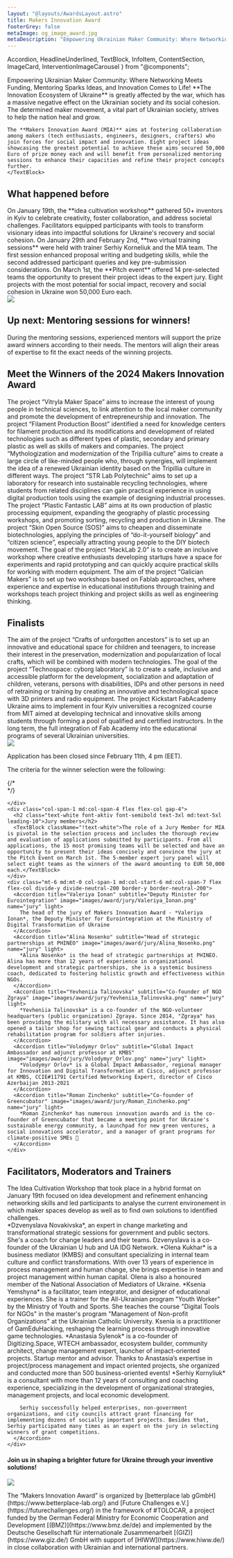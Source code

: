 ```yaml
---
layout: "@layouts/AwardsLayout.astro"
title: Makers Innovation Award
footerGrey: false
metaImage: og_image_award.jpg
metaDescription: "Empowering Ukrainian Maker Community: Where Networking Meets Funding, Mentoring Sparks Ideas, and Innovation Comes to Life!"
---
```


  Accordion,
  HeadlineUnderlined,
  TextBlock,
  InfoItem,
  ContentSection,
  ImageCard,
  InterventionImageCarousel
} from "@components";

<WideCard
    bg={3}
    className="mt-20 md:mt-32"
    centerImage="makers-innovation-award-logo.svg"
  />
<div class="bg-neutral-50 w-full -mt-48 pt-48">
  <div class="container-width grid grid-cols-1 md:grid-cols-12 gap-8 mt-8 mb-20 md:mt-20 bg-neutral-50 lg:!px-0">
    <HeadlineUnderlined variant={11} className="pt-10 pb-8 sm:py-0 col-span-5">
      Empowering Ukrainian Maker Community: Where Networking Meets Funding, Mentoring Sparks Ideas, and Innovation Comes to Life!
    </HeadlineUnderlined>
    <TextBlock className="col-span-6">
    **The Innovation Ecosystem of Ukraine** is greatly affected by the war, which has a massive negative effect on the Ukrainian society and its social cohesion. The determined maker movement, a vital part of Ukrainian society, strives to help the nation heal and grow.

    The **Makers Innovation Award (MIA)** aims at fostering collaboration among makers (tech enthusiasts, engineers, designers, crafters) who join forces for social impact and innovation. Eight project ideas showcasing the greatest potential to achieve these aims secured 50,000 Euro of prize money each and will benefit from personalized mentoring sessions to enhance their capacities and refine their project concepts further.
    </TextBlock>
  </div>
</div>

<div class="container-width grid grid-cols-1 md:grid-cols-12 gap-8 py-8 md:py-24">
  <div class="col-span-1 md:col-span-12">
    <h2
      class="text-neutral-900 text-lg leading-6 lg:text-2xl lg:leading-7 font-aktiv font-semibold"
    >What happened before</h2>
  </div>
  <TextBlock className="col-span-1 md:col-span-4">
    On January 19th, the **idea cultivation workshop** gathered 50+ inventors in Kyiv to celebrate creativity, foster collaboration, and address societal challenges. Facilitators equipped participants with tools to transform visionary ideas into impactful solutions for Ukraine's recovery and social cohesion. 
  </TextBlock>
  <TextBlock className="col-span-1 md:col-span-4">
    On January 29th and February 2nd, **two virtual training sessions** were held with trainer Serhiy Korneliuk and the MIA team. The first session enhanced proposal writing and budgeting skills, while the second addressed participant queries and key pre-submission considerations.
  </TextBlock>
    <TextBlock className="col-span-1 md:col-span-4">
      On March 1st, the **Pitch event** offered 14 pre-selected teams the opportunity to present their project ideas to the expert jury. Eight projects with the most potential for social impact, recovery and social cohesion in Ukraine won 50,000 Euro each. 
  </TextBlock>
</div>

<div class="container-width grid grid-cols-12 py-8 md:py-24">
  <img src="images/award/award-timeline.svg" className="col-span-12 w-full" />
</div>

<div class="container-width grid grid-cols-1 lg:grid-cols-12 gap-8 py-8 md:py-24">
  <div class="col-span-1 lg:col-span-6 flex flex-col gap-8">
    <h2
      class="text-neutral-900 text-lg leading-6 lg:text-2xl lg:leading-7 font-aktiv font-semibold"
    >Up next: Mentoring sessions for winners!</h2>
    <TextBlock>
    During the mentoring sessions, experienced mentors will support the prize award winners according to their needs. The mentors will align their areas of expertise to fit the exact needs of the winning projects. 
    </TextBlock>
  </div>

</div>

<div class="container-width grid grid-cols-1 md:grid-cols-12 gap-8 py-8 md:py-24">
  <div class="col-span-1 md:col-span-12">
    <h2
      class="text-neutral-900 text-lg leading-6 lg:text-2xl lg:leading-7 font-aktiv font-semibold"
    >Meet the Winners of the 2024 Makers Innovation Award</h2>
  </div>
</div>

<ContentSection variant="dark" className="z-10 mt-20 md:mt-0">
  <div class="container-width grid grid-cols-1 md:grid-cols-3 gap-6 -mt-20 pb-8">
    <ImageCard aspect="2/1" title="Molodozhni Vitryla" img="images/award/winners/molodozhni-vitryla.jpg" imgClassName="object-top">The project “Vitryla Maker Space” aims to increase the interest of young people in technical sciences, to link attention to the local maker community and promote the development of entrepreneurship and innovation. </ImageCard>
    <ImageCard aspect="2/1" title="Noyiv Kurin" img="images/award/winners/noyiv-kurin.jpg" imgClassName="object-top">The project “Filament Production Boost” identified a need for knowledge centers for filament production and its modifications and development of related technologies such as different types of plastic, secondary and primary plastic as well as skills of makers and companies.</ImageCard>
    <ImageCard aspect="2/1" title="It's Craft" img="images/award/winners/its-craft.jpg" imgClassName="object-top">The project “Mythologization and modernization of the Tripillia culture” aims to create a large circle of like-minded people who, through synergies, will implement the idea of a renewed Ukrainian identity based on the Tripillia culture in different ways.</ImageCard>
    <ImageCard aspect="2/1" title="CultGroup" img="images/award/winners/cultgroup.jpg" imgClassName="object-top">The project “STR Lab Polytechnic” aims to set up a laboratory for research into sustainable recycling technologies, where students from related disciplines can gain practical experience in using digital production tools using the example of designing industrial processes.</ImageCard>
    <ImageCard aspect="2/1" title="Eko misto Chernihiv" img="images/award/winners/eko-misto-chernihiv.jpg" imgClassName="object-top">The project “Plastic Fantastic LAB” aims at its own production of plastic processing equipment, expanding the geography of plastic processing workshops, and promoting sorting, recycling and production in Ukraine.</ImageCard>
    <ImageCard aspect="2/1" title="Molod' Online" img="images/award/winners/molod-online.jpg" imgClassName="object-top">The project “Skin Open Source (SOS)” aims to cheapen and disseminate biotechnologies, applying the principles of “do-it-yourself biology” and “citizen science”, especially attracting young people to the DIY biotech movement.</ImageCard>
    <ImageCard aspect="2/1" title="HackLab" img="images/award/winners/hacklab.jpg" imgClassName="object-top">The goal of the project “HackLab 2.0” is to create an inclusive workshop where creative enthusiasts developing startups have a space for experiments and rapid prototyping and can quickly acquire practical skills for working with modern equipment.</ImageCard>
    <ImageCard aspect="2/1" title="Kolo" img="images/award/winners/kolo.jpg" imgClassName="object-top">The aim of the project “Galician Makers” is to set up two workshops based on Fablab approaches, where experience and expertise in educational institutions through training and workshops teach project thinking and project skills as well as engineering thinking.</ImageCard>
  </div>
  <div class="container-width grid grid-cols-3 gap-6 pb-8">
    <h2 class="text-white text-lg leading-6 lg:text-2xl lg:leading-7 font-aktiv font-semibold">Finalists</h2>
  </div>
  <div class="container-width grid grid-cols-1 md:grid-cols-3 gap-6 pb-8">
    <ImageCard aspect="2/1" title="NGO Tourist Association Hutsuliya" img="images/award/winners/hutsuliya.jpg" imgClassName="object-top">The aim of the project “Crafts of unforgotten ancestors” is to set up an innovative and educational space for children and teenagers, to increase their interest in the preservation, modernization and popularization of local crafts, which will be combined with modern technologies.</ImageCard>
    <ImageCard aspect="2/1" title="Pure hearts Kalush" img="images/award/winners/pure-hearts-kalush.jpg" imgClassName="object-top">The goal of the project “Technospace: cyborg laboratory” is to create a safe, inclusive and accessible platform for the development, socialization and adaptation of children, veterans, persons with disabilities, IDPs and other persons in need of retraining or training by creating an innovative and technological space with 3D printers and radio equipment.</ImageCard>
    <ImageCard aspect="2/1" title="Charity Foundation «Soloma Cats»" img="images/award/winners/soloma-cats.jpg" imgClassName="object-top">The project Kickstart FabAcademy Ukraine aims to implement in four Kyiv universities a recognized course from MIT aimed at developing technical and innovative skills among students through forming a pool of qualified and certified instructors. In the long term, the full integration of Fab Academy into the educational programs of several Ukrainian universities.</ImageCard>
    </div>
</ContentSection>

<ContentSection variant="dark" className="pb-8">
  <div class="container-width grid grid-cols-12">
    <InterventionImageCarousel dark className="col-span-12 md:col-start-2 md:col-span-10" images={[
      "images/award/gallery/Tolocar_Award_1.jpg",
      "images/award/gallery/Tolocar_Award_2.jpg",
      "images/award/gallery/Tolocar_Award_3.jpg",
      "images/award/gallery/Tolocar_Award_4.jpg",
      "images/award/gallery/Tolocar_Award_5.jpg",
      "images/award/gallery/Tolocar_Award_6.jpg",
      "images/award/gallery/Tolocar_Award_7.jpg",
      "images/award/gallery/Tolocar_Award_8.jpg",
      "images/award/gallery/Tolocar_Award_9.jpg",
      "images/award/gallery/Tolocar_Award_10.jpg",
      "images/award/gallery/Tolocar_Award_11.jpg",
      "images/award/gallery/Tolocar_Award_12.jpg",
      "images/award/gallery/Tolocar_Award_13.jpg",
      "images/award/gallery/Tolocar_Award_14.jpg",
      "images/award/gallery/Tolocar_Award_15.jpg",
      "images/award/gallery/Tolocar_Award_16.jpg",
      "images/award/gallery/Tolocar_Award_17.jpg",
      "images/award/gallery/Tolocar_Award_18.jpg",
      "images/award/gallery/Tolocar_Award_19.jpg",
      "images/award/gallery/Tolocar_Award_20.jpg",
      "images/award/gallery/Tolocar_Award_21.jpg",
      "images/award/gallery/Tolocar_Award_22.jpg",
      "images/award/gallery/Tolocar_Award_23.jpg",
      "images/award/gallery/Tolocar_Award_24.jpg"
]} client:load/>
  </div>
</ContentSection>

<div class="bg-tolo-green w-full text-white">
  <div class="container-width grid grid-cols-1 md:grid-cols-12 gap-x-16 gap-y-2 md:gap-y-24 py-8 md:py-24">
    <div class="col-span-1 md:col-span-5 flex items-center justify-center">
      <img src="images/award/selection-criteria.svg" className="col-span-12 w-full" />
    </div>
    <div class="col-span-1 md:col-span-7 font-semibold font-aktiv text-2xl flex flex-col gap-4">
      <p>Application has been closed since February 11th, 4 pm (EET).</p>
      <p>The criteria for the winner selection were the following:</p>
    </div>
    <div class="col-span-1 my-6 md:my-0 md:col-span-12 grid grid-cols-1 md:grid-cols-3 gap-8">
      <InfoItem
        title="Social Impact"
        description="How big is the social impact the idea can create?"
        icon="bullseye_arrow"
        className="col-span-1"
      />
      <InfoItem
        title="Feasibility"
        description="How feasible is it for the team to implement the idea?"
        icon="feather"
        className="col-span-1"
      />
      <InfoItem
        title="Scalability"
        description="To what extent can the idea be expanded/ scaled to many people?"
        icon="maximize"
        className="col-span-1"
      />
      <InfoItem
        title="Innovativeness"
        description="What is the level of innovation? How new or different is the idea?"
        icon="lightbulb"
        className="col-span-1"
      />
      <InfoItem
        title="Sustainability"
        description="Does the project have a mature idea to sustain itself eventually?"
        icon="leaf"
        className="col-span-1"
      />
      <InfoItem
        title="Team"
        description="Is the team for the implementation of the project well positioned in terms of motivation, cohesion and background knowledge?"
        icon="users"
        className="col-span-1"
      />
      {/* <div class="md:col-start-2 col-span-1">
        <ButtonLink className="w-full" caption="Apply now" target="https://docs.google.com/forms/d/e/1FAIpQLSevNCKvz3f-L2_5Ci8ctaiPSAy5fNCfIeB8DptEHZxh_xPZcw/viewform" variant="light" newTab />
      </div> */}

    </div>
    <div class="col-span-1 md:col-span-4 flex flex-col gap-4">
      <h2 class="text-white font-aktiv font-semibold text-3xl md:text-5xl leading-10">Jury members</h2>
      <TextBlock className="!text-white">The role of a Jury Member for MIA is pivotal in the selection process and includes the thorough review and evaluation of applications submitted by participants. From all applications, the 15 most promising teams will be selected and have an opportunity to present their ideas concisely and convince the jury at the Pitch Event on March 1st. The 5-member expert jury panel will select eight teams as the winners of the award amounting to EUR 50,000 each.</TextBlock>
    </div>
    <div class="mt-6 md:mt-0 col-span-1 md:col-start-6 md:col-span-7 flex flex-col divide-y divide-neutral-200 border-y border-neutral-200">
      <Accordion title="Valeriya Ionan" subtitle="Deputy Minister for Eurointegration" image="images/award/jury/Valeriya_Ionan.png" name="jury" light>
        The head of the jury of Makers Innovation Award - *Valeriya Ionan*, the Deputy Minister for Eurointegration at the Ministry of Digital Transformation of Ukraine
      </Accordion>
      <Accordion title="Alina Nosenko" subtitle="Head of strategic partnerships at PHINEO" image="images/award/jury/Alina_Nosenko.png" name="jury" light>
        *Alina Nosenko* is the head of strategic partnerships at PHINEO. Alina has more than 12 years of experience in organizational development and strategic partnerships, she is a systemic business coach, dedicated to fostering holistic growth and effectiveness within NGOs.
      </Accordion>
      <Accordion title="Yevheniia Talinovska" subtitle="Co-founder of NGO Zgraya" image="images/award/jury/Yevheniia_Talinovska.png" name="jury" light>
        *Yevheniia Talinovska* is a co-founder of the NGO-volunteer headquarters (public organization) Zgraya. Since 2014, "Zgraya" has been providing the military with all necessary assistance. It has also opened a tailor shop for sewing tactical gear and conducts a physical rehabilitation program for soldiers after injuries.
      </Accordion>
      <Accordion title="Volodymyr Orlov" subtitle="Global Impact Ambassador and adjunct professor at KMBS" image="images/award/jury/Volodymyr_Orlov.png" name="jury" light>
        *Volodymyr Orlov* is a Global Impact Ambassador, regional manager for Innovation and Digital Transformation at Cisco, adjunct professor at KMBS, CCIE#11791 Certified Networking Expert, director of Cisco Azerbaijan 2013-2021 
      </Accordion>
      <Accordion title="Roman Zinchenko" subtitle="Co-founder of Greencubator" image="images/award/jury/Roman_Zinchenko.png" name="jury" light>
        *Roman Zinchenko* has numerous innovation awards and is the co-founder of Greencubator that became a meeting point for Ukraine's sustainable energy community, a launchpad for new green ventures, a social innovations accelerator, and a manager of grant programs for climate-positive SMEs 🌳 
      </Accordion>
    </div>
  </div>
</div>


<div class="bg-neutral-50 w-full">
  <div class="container-width grid grid-cols-1 md:grid-cols-12 py-8 md:py-24 gap-8">
    <div class="col-span-1 md:col-span-4 flex flex-col gap-4">
      <h2 class="text-tolo-black font-aktiv font-semibold text-3xl md:text-5xl leading-10">Facilitators, Moderators and Trainers</h2>
      <TextBlock>The Idea Cultivation Workshop that took place in a hybrid format on January 19th focused on idea development and refinement enhancing networking skills and led participants to analyse the current environement in which maker spaces develop as well as to find own solutions to identified challenges.</TextBlock>
    </div>
    <div class="col-span-1 mt-6 md:mt-0 md:col-start-6 md:col-span-7 flex flex-col divide-y divide-neutral-200 border-y border-neutral-200">
      <Accordion title="Dzvenyslava Novakivska" subtitle="Facilitator" image="images/award/trainers/Dzvenyslava_Novakivska.png" name="jury">
        *Dzvenyslava Novakivska*, an expert in change marketing and transformational strategic sessions for government and public sectors. She's a coach for change leaders and their teams. Dzvenyslava is a co-founder of the Ukrainian U hub and UA IDG Network.
      </Accordion>
      <Accordion title="Olena Kukhar" subtitle="Co-facilitator" image="images/award/trainers/Olena_Kukhar.png" name="jury">
        *Olena Kukhar* is a business mediator (KMBS) and consultant specializing in internal team culture and conflict transformations. With over 13 years of experience in process management and human change, she brings expertise in team and project management within human capital. Olena is also a honoured member of the National Association of Mediators of Ukraine.
      </Accordion>
      <Accordion title="Ksenia Yemshyna" subtitle="Co-facilitator" image="images/award/trainers/Ksenia_Yemshyna.png" name="jury">
        *Ksenia Yemshyna* is a facilitator, team integrator, and designer of educational experiences. She is a trainer for the All-Ukrainian program "Youth Worker" by the Ministry of Youth and Sports. She teaches the course "Digital Tools for NGOs" in the master's program "Management of Non-profit Organizations" at the Ukrainian Catholic University. Ksenia is a practitioner of GamEduHacking, reshaping the learning process through innovative game technologies.
      </Accordion>
      <Accordion title="Anastasia Sylenok" subtitle="Moderator" image="images/award/trainers/Anastasia_Sylenok.png" name="jury">
        *Anastasia Sylenok* is a co-founder of Digitizing.Space, WTECH ambassador, ecosystem builder, community architect, change management expert, launcher of impact-oriented projects. Startup mentor and advisor.
        Thanks to Anastasia’s expertise in project/process management and impact oriented projects, she organized and conducted more than 500 business-oriented events!
      </Accordion>
      <Accordion title="Serhiy Kornyliuk" subtitle="Trainer" image="images/award/trainers/Serhiy_Kornyliuk.png" name="jury">
        *Serhiy Kornyliuk* is a consultant with more than 12 years of consulting and coaching experience, specializing in the development of organizational strategies, management projects, and local economic development.
        
        Serhiy successfully helped enterprises, non-government organizations, and city councils attract grant financing for implementing dozens of socially important projects. Besides that, Serhiy participated many times as an expert on the jury in selecting winners of grant competitions.
      </Accordion>
    </div>
  </div>
</div>

<WideCard bg={4} className="mt-16"><div className="text-white py-10 px-6 md:px-10 md:py-20 flex h-full items-center justify-between"><h4 className="text-xl md:text-[2.5rem]/[1.2] font-aktiv font-semibold w-full md:max-w-[50%] z-10">Join us in shaping a brighter future for Ukraine through your inventive solutions!</h4><img className="absolute right-0 h-[120%] w-auto z-0" src="bulb-cog-dark.svg" /></div></WideCard>
<div class="container-width lg:container-width-hero text-lg leading-6 custom-prose max-w-none !px-8 mt-8">
The “Makers Innovation Award” is organized by [betterplace lab gGmbH](https://www.betterplace-lab.org/) and [Future Challenges e.V.](https://futurechallenges.org/) in the framework of #TOLOCAR, a project funded by the German Federal Ministry for Economic Cooperation and Development [(BMZ)](https://www.bmz.de/de) and implemented by the Deutsche Gesellschaft für internationale Zusammenarbeit [(GIZ)](https://www.giz.de/) GmbH with support of [HIWW](https://www.hiww.de/) in close collaboration with Ukrainian and international partners.
</div>
